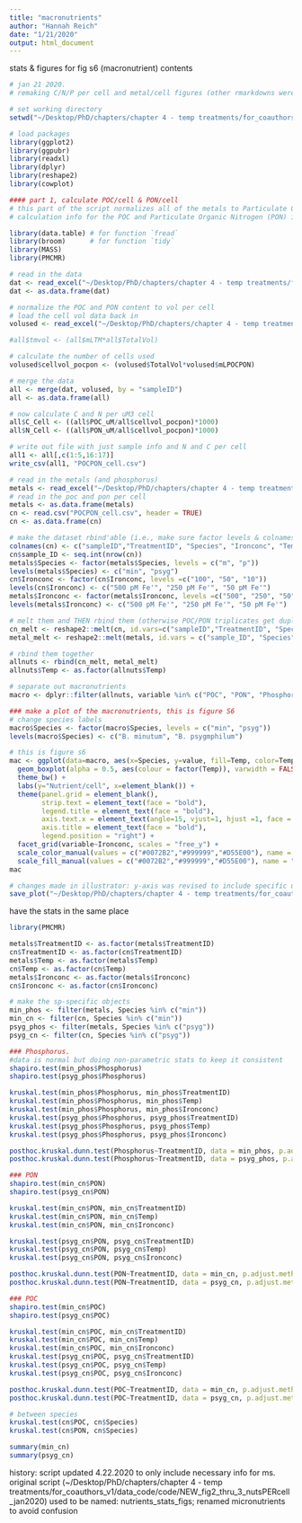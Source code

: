```yaml
---
title: "macronutrients"
author: "Hannah Reich"
date: "1/21/2020"
output: html_document
---
```


stats & figures for fig s6 (macronutrient) contents

```r
# jan 21 2020.
# remaking C/N/P per cell and metal/cell figures (other rmarkdowns were getting super crowded so made a new one)

# set working directory
setwd("~/Desktop/PhD/chapters/chapter 4 - temp treatments/for_coauthors_v1/data_code/code/")

# load packages
library(ggplot2)
library(ggpubr)
library(readxl)
library(dplyr)
library(reshape2)
library(cowplot)

#### part 1, calculate POC/cell & PON/cell
# this part of the script normalizes all of the metals to Particulate Organic Carbon (POC).
# calculation info for the POC and Particulate Organic Nitrogen (PON) is in the excel file "poc_pon"

library(data.table) # for function `fread`
library(broom)      # for function `tidy`
library(MASS)
library(PMCMR)

# read in the data
dat <- read_excel("~/Desktop/PhD/chapters/chapter 4 - temp treatments/for_coauthors_v1/data_code/poc_pon.xlsx", sheet = "pocpon_forR")
dat <- as.data.frame(dat)

# normalize the POC and PON content to vol per cell
# load the cell vol data back in
volused <- read_excel("~/Desktop/PhD/chapters/chapter 4 - temp treatments/for_coauthors_v1/data_code/cell_density.xlsx", sheet ="vol")

#all$tmvol <- (all$mLTM*all$TotalVol)

# calculate the number of cells used
volused$cellvol_pocpon <- (volused$TotalVol*volused$mLPOCPON)

# merge the data
all <- merge(dat, volused, by = "sampleID")
all <- as.data.frame(all)

# now calculate C and N per uM3 cell
all$C_Cell <- ((all$POC_uM/all$cellvol_pocpon)*1000)
all$N_Cell <- ((all$PON_uM/all$cellvol_pocpon)*1000)

# write out file with just sample info and N and C per cell
all1 <- all[,c(1:5,16:17)]
write_csv(all1, "POCPON_cell.csv")

# read in the metals (and phosphorus)
metals <- read_excel("~/Desktop/PhD/chapters/chapter 4 - temp treatments/for_coauthors_v1/data_code/metallome_um3.xlsx", sheet = "formanova")
# read in the poc and pon per cell
metals <- as.data.frame(metals)
cn <- read.csv("POCPON_cell.csv", header = TRUE)
cn <- as.data.frame(cn)

# make the dataset rbind'able (i.e., make sure factor levels & colnames will match)
colnames(cn) <- c("sampleID","TreatmentID", "Species", "Ironconc", "Temp", "POC", "PON")
cn$sample_ID <- seq.int(nrow(cn))
metals$Species <- factor(metals$Species, levels = c("m", "p"))
levels(metals$Species) <- c("min", "psyg")
cn$Ironconc <- factor(cn$Ironconc, levels =c("100", "50", "10"))
levels(cn$Ironconc) <- c("500 pM Fe'", "250 pM Fe'", "50 pM Fe'")
metals$Ironconc <- factor(metals$Ironconc, levels =c("500", "250", "50"))
levels(metals$Ironconc) <- c("500 pM Fe'", "250 pM Fe'", "50 pM Fe'")

# melt them and THEN rbind them (otherwise POC/PON triplicates get duplicated because icpms data has tech reps)
cn_melt <- reshape2::melt(cn, id.vars=c("sampleID","TreatmentID", "Species", "Ironconc", "Temp", "sample_ID"), measure.vars=c("POC","PON"))
metal_melt <- reshape2::melt(metals, id.vars = c("sample_ID", "Species", "Ironconc", "Temp", "TreatmentID", "sampleID"), measure.vars = c("Cobalt", "Copper", "Iron", "Manganese", "Nickel", "Zinc", "Phosphorus"))

# rbind them together
allnuts <- rbind(cn_melt, metal_melt)
allnuts$Temp <- as.factor(allnuts$Temp)

# separate out macronutrients
macro <- dplyr::filter(allnuts, variable %in% c("POC", "PON", "Phosphorus"))

### make a plot of the macronutrients, this is figure S6
# change species labels
macro$Species <- factor(macro$Species, levels = c("min", "psyg"))
levels(macro$Species) <- c("B. minutum", "B. psygmphilum")

# this is figure s6
mac <- ggplot(data=macro, aes(x=Species, y=value, fill=Temp, color=Temp)) +
  geom_boxplot(alpha = 0.5, aes(colour = factor(Temp)), varwidth = FALSE, position = position_dodge(1, preserve = "single")) +
  theme_bw() +
  labs(y="Nutrient/cell", x=element_blank()) +
  theme(panel.grid = element_blank(),
        strip.text = element_text(face = "bold"),
        legend.title = element_text(face = "bold"),
        axis.text.x = element_text(angle=15, vjust=1, hjust =1, face = "italic"),
        axis.title = element_text(face = "bold"),
        legend.position = "right") +
  facet_grid(variable~Ironconc, scales = "free_y") +
  scale_color_manual(values = c("#0072B2","#999999","#D55E00"), name = "Temperature", breaks = c("26", "28", "30"), labels=c("26°C", "28°C", "30°C")) +
  scale_fill_manual(values = c("#0072B2","#999999","#D55E00"), name = "Temperature", breaks = c("26", "28", "30"), labels=c("26°C", "28°C", "30°C"))
mac

# changes made in illustrator: y-axis was revised to include specific units. this wasn't done in R because POC & PON had different units from phosphorus.
save_plot("~/Desktop/PhD/chapters/chapter 4 - temp treatments/for_coauthors_v1/figs/figs_v4_01212020/FigS6_macronutrients.pdf", mac, base_aspect_ratio = 1.9)


```

have the stats in the same place
```r
library(PMCMR)

metals$TreatmentID <- as.factor(metals$TreatmentID)
cn$TreatmentID <- as.factor(cn$TreatmentID)
metals$Temp <- as.factor(metals$Temp)
cn$Temp <- as.factor(cn$Temp)
metals$Ironconc <- as.factor(metals$Ironconc)
cn$Ironconc <- as.factor(cn$Ironconc)

# make the sp-specific objects
min_phos <- filter(metals, Species %in% c("min"))
min_cn <- filter(cn, Species %in% c("min"))
psyg_phos <- filter(metals, Species %in% c("psyg"))
psyg_cn <- filter(cn, Species %in% c("psyg"))

### Phosphorus. 
#data is normal but doing non-parametric stats to keep it consistent
shapiro.test(min_phos$Phosphorus)
shapiro.test(psyg_phos$Phosphorus)

kruskal.test(min_phos$Phosphorus, min_phos$TreatmentID)
kruskal.test(min_phos$Phosphorus, min_phos$Temp)
kruskal.test(min_phos$Phosphorus, min_phos$Ironconc)
kruskal.test(psyg_phos$Phosphorus, psyg_phos$TreatmentID)
kruskal.test(psyg_phos$Phosphorus, psyg_phos$Temp)
kruskal.test(psyg_phos$Phosphorus, psyg_phos$Ironconc)

posthoc.kruskal.dunn.test(Phosphorus~TreatmentID, data = min_phos, p.adjust.method = "fdr")
posthoc.kruskal.dunn.test(Phosphorus~TreatmentID, data = psyg_phos, p.adjust.method = "fdr")

### PON 
shapiro.test(min_cn$PON)
shapiro.test(psyg_cn$PON)

kruskal.test(min_cn$PON, min_cn$TreatmentID)
kruskal.test(min_cn$PON, min_cn$Temp)
kruskal.test(min_cn$PON, min_cn$Ironconc)

kruskal.test(psyg_cn$PON, psyg_cn$TreatmentID)
kruskal.test(psyg_cn$PON, psyg_cn$Temp)
kruskal.test(psyg_cn$PON, psyg_cn$Ironconc)

posthoc.kruskal.dunn.test(PON~TreatmentID, data = min_cn, p.adjust.method = "fdr")
posthoc.kruskal.dunn.test(PON~TreatmentID, data = psyg_cn, p.adjust.method = "fdr")

### POC
shapiro.test(min_cn$POC)
shapiro.test(psyg_cn$POC)

kruskal.test(min_cn$POC, min_cn$TreatmentID)
kruskal.test(min_cn$POC, min_cn$Temp)
kruskal.test(min_cn$POC, min_cn$Ironconc)
kruskal.test(psyg_cn$POC, psyg_cn$TreatmentID)
kruskal.test(psyg_cn$POC, psyg_cn$Temp)
kruskal.test(psyg_cn$POC, psyg_cn$Ironconc)

posthoc.kruskal.dunn.test(POC~TreatmentID, data = min_cn, p.adjust.method = "fdr")
posthoc.kruskal.dunn.test(POC~TreatmentID, data = psyg_cn, p.adjust.method = "fdr")

# between species
kruskal.test(cn$POC, cn$Species)
kruskal.test(cn$PON, cn$Species)

summary(min_cn)
summary(psyg_cn)
```

history: script updated 4.22.2020 to only include necessary info for ms. original script (~/Desktop/PhD/chapters/chapter 4 - temp treatments/for_coauthors_v1/data_code/code/NEW_fig2_thru_3_nutsPERcell_jan2020)
used to be named: nutrients_stats_figs; renamed micronutrients to avoid confusion

